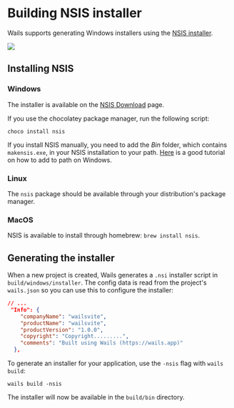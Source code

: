 # Building NSIS installer

Wails supports generating Windows installers using the [NSIS installer](https://nsis.sourceforge.io/).

<p style={{"text-align": "center"}}>
   <img src="/img/nsis.png"></img><br/>
</p>

## Installing NSIS

### Windows

The installer is available on the [NSIS Download](https://nsis.sourceforge.io/Download) page.

If you use the chocolatey package manager, run the following script:
```
choco install nsis
```
If you install NSIS manually, you need to add the *Bin* folder, which contains `makensis.exe`, in your NSIS installation to your path.
[Here](https://www.architectryan.com/2018/03/17/add-to-the-path-on-windows-10/) is a good tutorial on how to add to path on Windows.

### Linux

The `nsis` package should be available through your distribution's package manager.

### MacOS

NSIS is available to install through homebrew: `brew install nsis`.

## Generating the installer

When a new project is created, Wails generates a `.nsi` installer script in `build/windows/installer`. The config
data is read from the project's `wails.json` so you can use this to configure the installer:

```json
// ...
 "Info": {
    "companyName": "wailsvite",
    "productName": "wailsvite",
    "productVersion": "1.0.0",
    "copyright": "Copyright.........",
    "comments": "Built using Wails (https://wails.app)"
  },
```

To generate an installer for your application, use the `-nsis` flag with `wails build`:
```
wails build -nsis
```

The installer will now be available in the `build/bin` directory.
